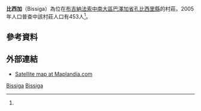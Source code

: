 {{Infobox settlement
|name = 比西加
|settlement_type = 
|native_name = Bissiga
|nickname = 
|image_skyline = 
|image_size = 
|image_caption =
|image_flag = 
|image_seal = 
|seal_size =
|image_map = 
|map_caption = 
|pushpin_map = Burkina Faso
|pushpin_map_caption = 比西加在布基納法索的位置
|coordinates_region = 
|subdivision_type = 國家
|subdivision_name = {{flag|Burkina Faso}}
|subdivision_type1 = 大區
|subdivision_name1 = [[中南大區_(布基納法索)|中南大區]]
|subdivision_type2 = [[布吉納法索行政區劃|省]]
|subdivision_name2 = [[巴澤加省|巴澤加省]]
|subdivision_type3 = [[縣_(布吉納法索)|縣]]
|subdivision_name3 = [[孔比西里縣|孔比西里縣]]
|leader_title = 
|leader_name = 
|established_title = 
|established_date = 
|area_total_km2 = 
|population_as_of = 2005
|population_footnotes =<ref name=IC>[http://www.inforoute-communale.gov.bf/list_vill/centre_sud.htm Burkinabé government inforoute communale] {{webarchive|url=https://web.archive.org/web/20150924034906/http://www.inforoute-communale.gov.bf/list_vill/centre_sud.htm |date=2015-09-24 }}</ref>
|population_total = 453
|population_density_km2 =
|population_blank1_title = 民族
|population_blank1 = 
|timezone =GMT
|coordinates_display = inline,title
|utc_offset = +0
|latd=12
|latm=04
|lats=13
|latNS=N
|longd=1
|longm=18
|longs=00
|longEW=W
|website = 
}}

'''比西加'''（Bissiga）為位在[[布吉納法索|布吉納法索]][[中南大區_(布基納法索)|中南大區]][[巴澤加省|巴澤加省]][[孔比西里縣|孔比西里縣]]的村莊。2005年人口普查中該村莊人口有453人<ref name=IC/>。

==參考資料==
{{Reflist}}

==外部連結==
*[http://www.maplandia.com/burkina-faso/bazega/kombissiri/bissiga Satellite map at Maplandia.com] {{Wayback|url=http://www.maplandia.com/burkina-faso/bazega/kombissiri/bissiga |date=20160324182928 }}

[[Category:中南大區聚居地|Bissiga]]
[[Category:巴澤加省|Bissiga]]

{{BurkinaFaso-geo-stub}}
